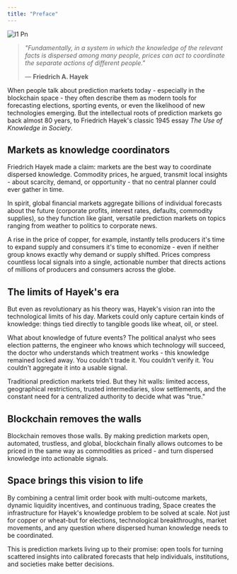 ```yaml
---
title: "Preface"
---
```


![I1 Pn](/images/i1.png)

> _"Fundamentally, in a system in which the knowledge of the relevant facts is dispersed among many people, prices can act to coordinate the separate actions of different people."_
>
> — **Friedrich A. Hayek**

When people talk about prediction markets today - especially in the blockchain space - they often describe them as modern tools for forecasting elections, sporting events, or even the likelihood of new technologies emerging. But the intellectual roots of prediction markets go back almost 80 years, to Friedrich Hayek's classic 1945 essay _The Use of Knowledge in Society_.

## Markets as knowledge coordinators

Friedrich Hayek made a claim: markets are the best way to coordinate dispersed knowledge. Commodity prices, he argued, transmit local insights - about scarcity, demand, or opportunity - that no central planner could ever gather in time.

In spirit, global financial markets aggregate billions of individual forecasts about the future (corporate profits, interest rates, defaults, commodity supplies), so they function like giant, versatile prediction markets on topics ranging from weather to politics to corporate news.

A rise in the price of copper, for example, instantly tells producers it's time to expand supply and consumers it's time to economize - even if neither group knows exactly why demand or supply shifted. Prices compress countless local signals into a single, actionable number that directs actions of millions of producers and consumers across the globe.

## The limits of Hayek's era

But even as revolutionary as his theory was, Hayek's vision ran into the technological limits of his day. Markets could only capture certain kinds of knowledge: things tied directly to tangible goods like wheat, oil, or steel.

What about knowledge of future events? The political analyst who sees election patterns, the engineer who knows which technology will succeed, the doctor who understands which treatment works - this knowledge remained locked away. You couldn't trade it. You couldn't verify it. You couldn't aggregate it into a usable signal.

Traditional prediction markets tried. But they hit walls: limited access, geographical restrictions, trusted intermediaries, slow settlements, and the constant need for a centralized authority to decide what was "true."

## Blockchain removes the walls

Blockchain removes those walls. By making prediction markets open, automated, trustless, and global, blockchain finally allows outcomes to be priced in the same way as commodities as priced - and turn dispersed knowledge into actionable signals.

## Space brings this vision to life

By combining a central limit order book with multi-outcome markets, dynamic liquidity incentives, and continuous trading, Space creates the infrastructure for Hayek's knowledge problem to be solved at scale. Not just for copper or wheat-but for elections, technological breakthroughs, market movements, and any question where dispersed human knowledge needs to be coordinated.

This is prediction markets living up to their promise: open tools for turning scattered insights into calibrated forecasts that help individuals, institutions, and societies make better decisions.